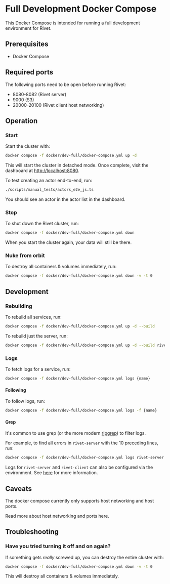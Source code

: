 
# Full Development Docker Compose

This Docker Compose is intended for running a full development environment for Rivet.

## Prerequisites

- Docker Compose

## Required ports

The following ports need to be open before running Rivet:

- 8080-8082 (Rivet server)
- 9000 (S3)
- 20000-20100 (Rivet client host networking)

## Operation

### Start

Start the cluster with:

```bash
docker compose -f docker/dev-full/docker-compose.yml up -d
```

This will start the cluster in detached mode. Once complete, visit the dashboard at
[http://localhost:8080](http://localhost:8080).

To test creating an actor end-to-end, run:

```bash
./scripts/manual_tests/actors_e2e_js.ts
```

You should see an actor in the actor list in the dashboard.

### Stop

To shut down the Rivet cluster, run:

```bash
docker compose -f docker/dev-full/docker-compose.yml down
```

When you start the cluster again, your data will still be there.

### Nuke from orbit

To destroy all containers & volumes immediately, run:

```bash
docker compose -f docker/dev-full/docker-compose.yml down -v -t 0
```

## Development

### Rebuilding

To rebuild all services, run:

```bash
docker compose -f docker/dev-full/docker-compose.yml up -d --build
```

To rebuild just the server, run:

```bash
docker compose -f docker/dev-full/docker-compose.yml up -d --build rivet-server
```

### Logs

To fetch logs for a service, run:

```bash
docker compose -f docker/dev-full/docker-compose.yml logs {name}
```

#### Following

To follow logs, run:

```bash
docker compose -f docker/dev-full/docker-compose.yml logs -f {name}
```

#### Grep

It's common to use grep (or the more modern
[ripgrep](https://www.google.com/search?q=ripgrep&oq=ripgrep&sourceid=chrome&ie=UTF-8)) to filter logs.

For example, to find all errors in `rivet-server` with the 10 preceding lines, run:

```bash
docker compose -f docker/dev-full/docker-compose.yml logs rivet-server | grep -B 10 level=error
```

Logs for `rivet-server` and `rivet-client` can also be configured via the environment. See [here](TODO) for
more information.

## Caveats

The docker compose currently only supports host networking and host ports.

Read more about host networking and ports <Link href='/docs/networking'>here</Link>.

## Troubleshooting

### Have you tried turning it off and on again?

If something gets _really_ screwed up, you can destroy the entire cluster with:

```bash
docker compose -f docker/dev-full/docker-compose.yml down -v -t 0
```

This will destroy all containers & volumes immediately.

